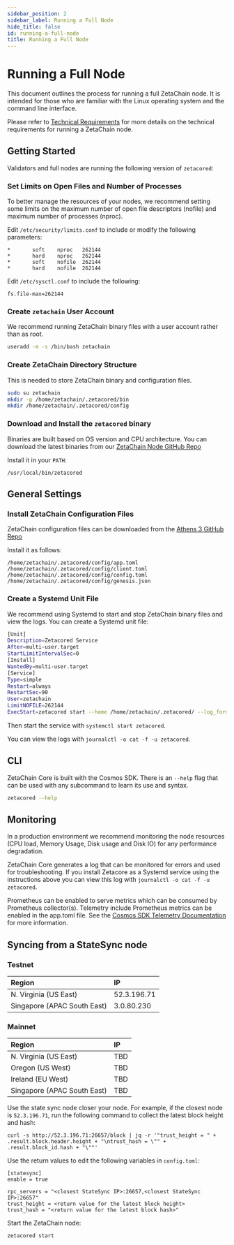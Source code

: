 ```yaml
---
sidebar_position: 2
sidebar_label: Running a Full Node
hide_title: false
id: running-a-full-node
title: Running a Full Node
---
```



# Running a Full Node

This document outlines the process for running a full ZetaChain node. It is
intended for those who are familiar with the Linux operating system and the
command line interface.

Please refer to [Technical Requirements](/validators/requirements) for more
details on the technical requirements for running a ZetaChain node.

## Getting Started

Validators and full nodes are running the following version of `zetacored`:

<AppInfo />

<UpgradeProposals />

### Set Limits on Open Files and Number of Processes

To better manage the resources of your nodes, we recommend setting some limits
on the maximum number of open file descriptors (nofile) and maximum number of
processes (nproc).

Edit `/etc/security/limits.conf` to include or modify the following parameters:

```text title="/etc/security/limits.conf"
*       soft    nproc   262144
*       hard    nproc   262144
*       soft    nofile  262144
*       hard    nofile  262144
```

Edit `/etc/sysctl.conf` to include the following:

```text title="/etc/sysctl.conf"
fs.file-max=262144
```

### Create `zetachain` User Account

We recommend running ZetaChain binary files with a user account rather than as
root.

```bash
useradd -m -s /bin/bash zetachain
```

### Create ZetaChain Directory Structure

This is needed to store ZetaChain binary and configuration files.

```bash
sudo su zetachain
mkdir -p /home/zetachain/.zetacored/bin
mkdir /home/zetachain/.zetacored/config
```

### Download and Install the `zetacored` binary

Binaries are built based on OS version and CPU architecture. You can download
the latest binaries from our
[ZetaChain Node GitHub Repo](https://github.com/zeta-chain/node/releases)

Install it in your `PATH`:

```
/usr/local/bin/zetacored
```

## General Settings

### Install ZetaChain Configuration Files

ZetaChain configuration files can be downloaded from the
[Athens 3 GitHub Repo](https://github.com/zeta-chain/network-athens3/tree/main/network_files/config)

Install it as follows:

```
/home/zetachain/.zetacored/config/app.toml
/home/zetachain/.zetacored/config/client.toml
/home/zetachain/.zetacored/config/config.toml
/home/zetachain/.zetacored/config/genesis.json
```

### Create a Systemd Unit File

We recommend using Systemd to start and stop ZetaChain binary files and view the
logs. You can create a Systemd unit file:

```bash title="/etc/systemd/system/zetacored.service"
[Unit]
Description=Zetacored Service
After=multi-user.target
StartLimitIntervalSec=0
[Install]
WantedBy=multi-user.target
[Service]
Type=simple
Restart=always
RestartSec=90
User=zetachain
LimitNOFILE=262144
ExecStart=zetacored start --home /home/zetachain/.zetacored/ --log_format json  --log_level info --moniker <YOUR_NODE_NAME_HERE>
```

Then start the service with `systemctl start zetacored`.

You can view the logs with `journalctl -o cat -f -u zetacored`.

## CLI

ZetaChain Core is built with the Cosmos SDK. There is an `--help` flag that can
be used with any subcommand to learn its use and syntax.

```bash
zetacored --help
```

## Monitoring

In a production environment we recommend monitoring the node resources (CPU
load, Memory Usage, Disk usage and Disk IO) for any performance degradation.

ZetaChain Core generates a log that can be monitored for errors and used for
troubleshooting. If you install Zetacore as a Systemd service using the
instructions above you can view this log with
`journalctl -o cat -f -u zetacored`.

Prometheus can be enabled to serve metrics which can be consumed by Prometheus
collector(s). Telemetry include Prometheus metrics can be enabled in the
app.toml file. See the
[Cosmos SDK Telemetry Documentation](https://docs.cosmos.network/v0.46/core/telemetry.html)
for more information.

## Syncing from a StateSync node

### Testnet

| Region                      | IP          |
| :-------------------------- | :---------- |
| N. Virginia (US East)       | 52.3.196.71 |
| Singapore (APAC South East) | 3.0.80.230  |

### Mainnet

| Region                      | IP  |
| :-------------------------- | :-- |
| N. Virginia (US East)       | TBD |
| Oregon (US West)            | TBD |
| Ireland (EU West)           | TBD |
| Singapore (APAC South East) | TBD |

Use the state sync node closer your node. For example, if the closest node is
`52.3.196.71`, run the following command to collect the latest block height and
hash:

```
curl -s http://52.3.196.71:26657/block | jq -r '"trust_height = " + .result.block.header.height + "\ntrust_hash = \"" + .result.block_id.hash + "\""'
```

Use the return values to edit the following variables in `config.toml`:

```text title="/home/zetachain/.zetacored/config/config.toml"
[statesync]
enable = true

rpc_servers = "<closest StateSync IP>:26657,<closest StateSync IP>:26657"
trust_height = <return value for the latest block height>
trust_hash = "<return value for the latest block hash>"
```

Start the ZetaChain node:

```bash
zetacored start
```
